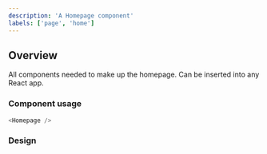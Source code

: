 ```yaml
---
description: 'A Homepage component'
labels: ['page', 'home']
---
```



## Overview

All components needed to make up the homepage. Can be inserted into any React app.

### Component usage

```js
<Homepage />
```

### Design

<FigmaEmbed src="https://www.figma.com/embed?embed_host=share&url=https%3A%2F%2Fwww.figma.com%2Ffile%2FhMvSkyTqPMvSbrmqBbs6nZ%2Fhomepage%3Fnode-id%3D1679%253A118322" />
